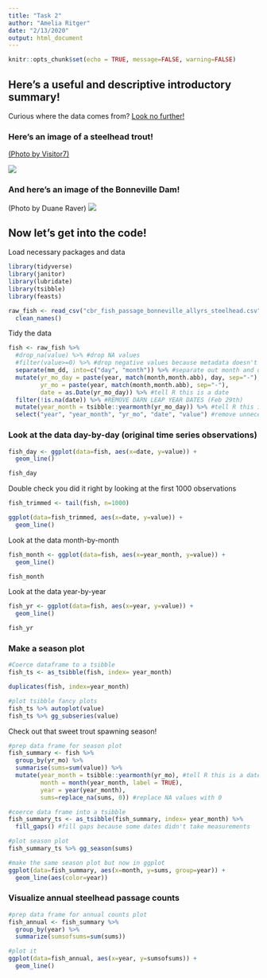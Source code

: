 ```yaml
---
title: "Task 2"
author: "Amelia Ritger"
date: "2/13/2020"
output: html_document
---
```


```r
knitr::opts_chunk$set(echo = TRUE, message=FALSE, warning=FALSE)
```

## Here's a useful and descriptive introductory summary! 
Curious where the data comes from? [Look no further!](http://www.cbr.washington.edu/dart/query/adult_graph_text)

### Here's an image of a steelhead trout! 

[(Photo by Visitor7)](https://en.wikipedia.org/wiki/Bonneville_Dam)

![](trout.png)

### And here's an image of the Bonneville Dam! 

(Photo by Duane Raver)
![](bonneville.jpg)

## Now let's get into the code!

Load necessary packages and data
```r
library(tidyverse)
library(janitor)
library(lubridate)
library(tsibble)
library(feasts)

raw_fish <- read_csv("cbr_fish_passage_bonneville_allyrs_steelhead.csv") %>% 
  clean_names()
```

Tidy the data
```r
fish <- raw_fish %>%
  #drop_na(value) %>% #drop NA values
  #filter(value>=0) %>% #drop negative values because metadata doesn't explain what they mean
  separate(mm_dd, into=c("day", "month")) %>% #separate out month and day
  mutate(yr_mo_day = paste(year, match(month,month.abb), day, sep="-"), #combine all date columns and separate by -
         yr_mo = paste(year, match(month,month.abb), sep="-"),
         date = as.Date(yr_mo_day)) %>% #tell R this is a date
  filter(!is.na(date)) %>% #REMOVE DARN LEAP YEAR DATES (Feb 29th)
  mutate(year_month = tsibble::yearmonth(yr_mo_day)) %>% #tell R this is a date
  select("year", "year_month", "yr_mo", "date", "value") #remove unnecessary variables
```

### Look at the data day-by-day (original time series observations)
```r
fish_day <- ggplot(data=fish, aes(x=date, y=value)) +
  geom_line()

fish_day
```

Double check you did it right by looking at the first 1000 observations
```r
fish_trimmed <- tail(fish, n=1000)

ggplot(data=fish_trimmed, aes(x=date, y=value)) +
  geom_line()
```

Look at the data month-by-month
```r
fish_month <- ggplot(data=fish, aes(x=year_month, y=value)) +
  geom_line()

fish_month
```

Look at the data year-by-year
```r
fish_yr <- ggplot(data=fish, aes(x=year, y=value)) +
  geom_line()

fish_yr
```

### Make a season plot
```r
#Coerce dataframe to a tsibble
fish_ts <- as_tsibble(fish, index= year_month)

duplicates(fish, index=year_month)

#plot tsibble fancy plots
fish_ts %>% autoplot(value)
fish_ts %>% gg_subseries(value)
```

Check out that sweet trout spawning season!

```r
#prep data frame for season plot
fish_summary <- fish %>% 
  group_by(yr_mo) %>%
  summarise(sums=sum(value)) %>% 
  mutate(year_month = tsibble::yearmonth(yr_mo), #tell R this is a date
         month = month(year_month, label = TRUE),
         year = year(year_month),
         sums=replace_na(sums, 0)) #replace NA values with 0

#coerce data frame into a tsibble
fish_summary_ts <- as_tsibble(fish_summary, index= year_month) %>% 
  fill_gaps() #fill gaps because some dates didn't take measurements

#plot season plot
fish_summary_ts %>% gg_season(sums)

#make the same season plot but now in ggplot
ggplot(data=fish_summary, aes(x=month, y=sums, group=year)) +
  geom_line(aes(color=year))
```

### Visualize annual steelhead passage counts
```r
#prep data frame for annual counts plot
fish_annual <- fish_summary %>% 
  group_by(year) %>% 
  summarize(sumsofsums=sum(sums))

#plot it
ggplot(data=fish_annual, aes(x=year, y=sumsofsums)) +
  geom_line()
```

